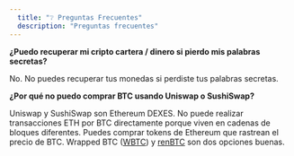 ```yaml
---
  title: "❔ Preguntas Frecuentes"
  description: "Preguntas frecuentes"
---
```


**¿Puedo recuperar mi cripto cartera / dinero si pierdo mis palabras secretas?**

No. No puedes recuperar tus monedas si perdiste tus palabras secretas.

**¿Por qué no puedo comprar BTC usando Uniswap o SushiSwap?**

Uniswap y SushiSwap son Ethereum DEXES. No puede realizar transacciones ETH por BTC directamente porque viven en cadenas de bloques diferentes. Puedes comprar tokens de Ethereum que rastrean el precio de BTC. Wrapped BTC ([WBTC](https://www.coingecko.com/en/coins/wrapped-bitcoin)) y [renBTC](https://www.coingecko.com/en/coins/renbtc) son dos opciones buenas.

